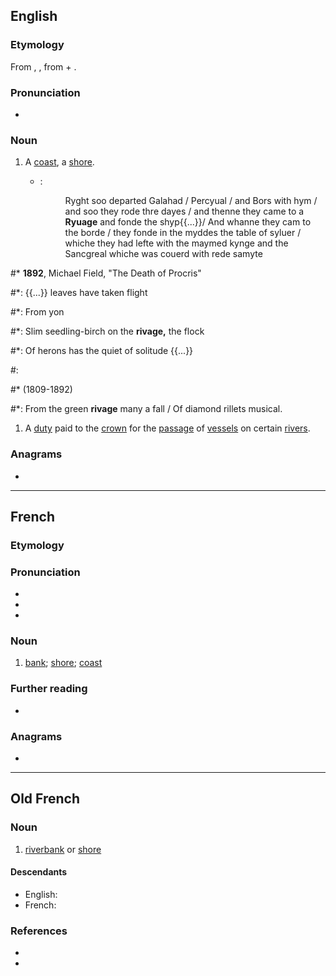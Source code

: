 ==English==

===Etymology===
From {{etyl|xno|en}} {{m|fro|rivage}}, {{etyl|frm|en}} {{m|frm|rivage}}, from {{m|fro|rive}} + {{m|fro|-age}}.

===Pronunciation===
* {{a|UK}} {{IPA|/ˈɹɪvɪdʒ/|lang=en}}

===Noun===
{{en-noun}}

# {{lb|en|now|_|rare|poetic}} A [[coast]], a [[shore]].
#* {{RQ:Mlry MrtDrthr|19.21|2|XVII|xxj}}:
#*: Ryght soo departed Galahad / Percyual / and Bors with hym / and soo they rode thre dayes / and thenne they came to a '''Ryuage''' and fonde the shyp{{...}}/ And whanne they cam to the borde / they fonde in the myddes the table of syluer / whiche they had lefte with the maymed kynge and the Sancgreal whiche was couerd with rede samyte
<!--Prior quote:And so they rode three dayes, and than they com to a '''ryvage''' and founde the shippe whereof the tale spekith of tofore-->
#* '''1892''', Michael Field, "The Death of Procris"
#*: {{...}} leaves have taken flight
#*: From yon
#*: Slim seedling-birch on the '''rivage,''' the flock
#*: Of herons has the quiet of solitude {{...}}
#: {{rfquotek|Edmund Spenser}}
#* {{w|Alfred, Lord Tennyson|Alfred Tennyson}} (1809-1892)
#*: From the green '''rivage''' many a fall / Of diamond rillets musical.
# {{lb|en|legal|UK|historical}} A [[duty]] paid to the [[crown]] for the [[passage]] of [[vessel]]s on certain [[river]]s.

===Anagrams===
* {{anagrams|en|a=aegirv|Argive|virgae}}

----

==French==

===Etymology===
{{suffix|rive|age|lang=fr}}

===Pronunciation===
* {{IPA|/ʁi.vaʒ/|lang=fr}}
* {{homophones|rivages|lang=fr}}
* {{hyphenation|ri|vage|lang=fr}}

===Noun===
{{fr-noun|m}}

# [[bank]]; [[shore]]; [[coast]]

===Further reading===
* {{R:TLFi}}

===Anagrams===
* {{l|fr|virage}}

----

==Old French==

===Noun===
{{fro-noun|m}}

# [[riverbank]] or [[shore]]

====Descendants====
* English: {{l|en|rivage}} {{qualifier|borrowed}}
* French: {{l|fr|rivage}}

===References===
* {{R:Godefroy|supplement=1}}
* {{R:Anglo-Norman On-Line Hub}}